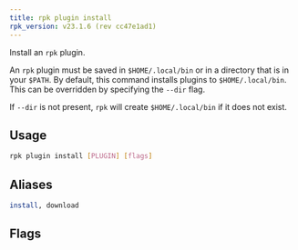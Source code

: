 ```yaml
---
title: rpk plugin install
rpk_version: v23.1.6 (rev cc47e1ad1)
---
```


<head>
  <meta name="title" content="rpk plugin install | Redpanda Docs" />
  <meta name="description" content="rpk plugin install" />
  <link rel="canonical" href="https://docs.redpanda.com/docs/reference/rpk/rpk-plugin/rpk-plugin-install/" />
</head>

Install an `rpk` plugin.

An `rpk` plugin must be saved in `$HOME/.local/bin` or in a directory that is in
your `$PATH`. By default, this command installs plugins to `$HOME/.local/bin`. This
can be overridden by specifying the `--dir` flag.

If `--dir` is not present, `rpk` will create `$HOME/.local/bin` if it does not exist.

## Usage

```bash
rpk plugin install [PLUGIN] [flags]
```

## Aliases

```bash
install, download
```

## Flags

<!--
[cols=",,",]
|===
|*Value* |*Type* |*Description*

|--dir |string |Destination directory to save the installed plugin
(default: `"$HOME/.local/bin"`).

|-h, --help |- |Help for install.

|-u, --update |- |Update a locally installed plugin if it differs from
the current remote version.

|-v, --verbose |- |Enable verbose logging (default `false`).
|===

-->
